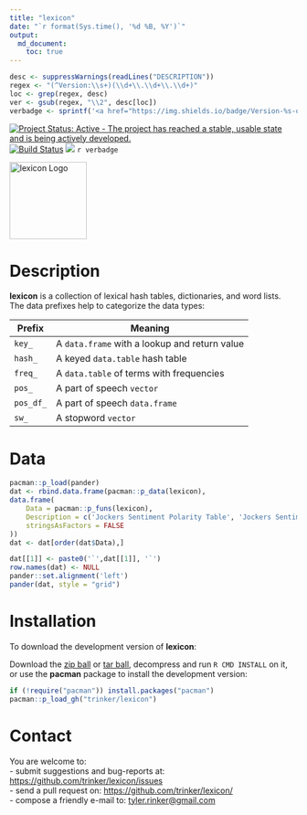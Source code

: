 ```yaml
---
title: "lexicon"
date: "`r format(Sys.time(), '%d %B, %Y')`"
output:
  md_document:
    toc: true      
---
```


```r
desc <- suppressWarnings(readLines("DESCRIPTION"))
regex <- "(^Version:\\s+)(\\d+\\.\\d+\\.\\d+)"
loc <- grep(regex, desc)
ver <- gsub(regex, "\\2", desc[loc])
verbadge <- sprintf('<a href="https://img.shields.io/badge/Version-%s-orange.svg"><img src="https://img.shields.io/badge/Version-%s-orange.svg" alt="Version"/></a></p>', ver, ver)
````

[![Project Status: Active - The project has reached a stable, usable state and is being actively developed.](http://www.repostatus.org/badges/0.1.0/active.svg)](http://www.repostatus.org/#active)
[![Build Status](https://travis-ci.org/trinker/lexicon.svg?branch=master)](https://travis-ci.org/trinker/lexicon)
[![](http://cranlogs.r-pkg.org/badges/lexicon)](https://cran.r-project.org/package=lexicon)
`r verbadge`



<img src="inst/lexicon_logo/r_lexicon.png" width="135" alt="lexicon Logo">  


# Description

**lexicon** is a collection of lexical hash tables, dictionaries, and word lists.  The data prefixes help to categorize the data types:

Prefix        | Meaning
------------- | -------------
`key_`        | A `data.frame` with a lookup and return value
`hash_`       | A keyed `data.table` hash table
`freq_`       | A `data.table` of terms with frequencies
`pos_`        | A part of speech `vector`
`pos_df_`     | A part of speech `data.frame`
`sw_`         | A stopword `vector`


# Data

```r
pacman::p_load(pander)
dat <- rbind.data.frame(pacman::p_data(lexicon),
data.frame(
    Data = pacman::p_funs(lexicon),
    Description = c('Jockers Sentiment Polarity Table', 'Jockers Sentiment Data Set'), 
    stringsAsFactors = FALSE
))
dat <- dat[order(dat$Data),]

dat[[1]] <- paste0('`',dat[[1]], '`')
row.names(dat) <- NULL
pander::set.alignment('left')
pander(dat, style = "grid")

```

# Installation

To download the development version of **lexicon**:

Download the [zip ball](https://github.com/trinker/lexicon/zipball/master) or [tar ball](https://github.com/trinker/lexicon/tarball/master), decompress and run `R CMD INSTALL` on it, or use the **pacman** package to install the development version:

```r
if (!require("pacman")) install.packages("pacman")
pacman::p_load_gh("trinker/lexicon")
```

# Contact

You are welcome to:    
- submit suggestions and bug-reports at: <https://github.com/trinker/lexicon/issues>    
- send a pull request on: <https://github.com/trinker/lexicon/>    
- compose a friendly e-mail to: <tyler.rinker@gmail.com>    
